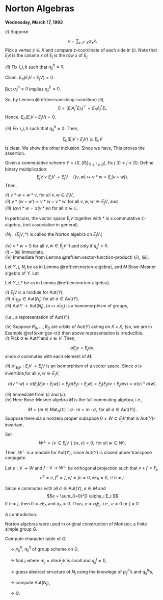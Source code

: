 # Norton Algebras {#lec21}
**Wednesday, March 17, 1993** 

:::{.proof name="Proof of Lemma \@ref(lem:vector-function-product)"}
| $(i)$ Suppose 
$$v = \sum_{x\in X}\alpha_x \hat{x}.$$
Pick a vertex $z\in X$ and compare $z$-coordinate of each side in $(i)$.
\begin{align}
(A^*_j(x)v)_z & = (A^*_j(x))_{zz}v_z = |X|(E_j)_{xz}\alpha_z.\\
|X|(E_{\hat{j}}\hat{x}\circ v)_z & = |X|(E_{\hat{j}}\hat{x})_z\cdot \alpha_z  = |X|(E_j)_{xz}\alpha_z.
\end{align}
Note that $E_{\hat{j}}\hat{x}$ is the column $x$ of $E_{\hat{j}}$ is the row $x$ of $E_j$.

| $(ii)$ Fix $i, j, h$ such that $q^h_{ij} = 0$.

Claim. $E_h(E_iV \circ E_jV) = 0$.

\begin{align}
E_h(E_iV \circ E_jV) & = E_h(\mathrm{Span}(v\circ w\mid v\in E_iV, w\in E_jV))\\
& = E_h(\mathrm{Span}(E_i\hat{y}\circ E_j\hat{z}\mid y,z\in X))\\
& = \mathrm{Span}(E_h(E_j\hat{z}\circ E_i\hat{y}\mid y,z\in X)\\
& = \mathrm{Span}((E_hA^*_{\hat{j}}(z)E_i)\hat{y}\mid y,z\in X) && \text{by $(i)$}
\end{align}
But $q^h_{ij} = 0$ implies $q^{\hat{h}}_{\hat{j}\hat{i}} = 0$.

So, by Lemma \@ref(lem:vanishing-condition) $(ii)$,
$$ 0 = (E_{\hat{i}}A^*_{\hat{j}}E_{\hat{h}})^\top = E_h A^*_{\hat{j}}E_i.$$
Hence, $E_h(E_iV\circ E_jV) = 0$.

| $(iii)$ Fix $i, j, h$ such that $q^h_{ij}\neq 0$. Then,
$$E_h(E_iV \circ E_jV)\subseteq E_hV$$
is clear. We show the other inclusion. Since
\begin{align}
E_i\hat{y} \circ E_j\hat{y} &=  (\text{column $y$ of $E_i$}\circ \text{column $y$ of $E_j$}) \\
&  = \text{column $y$ of $E_i\circ E_j$}\\
&  = (E_i\circ E_j)\hat{y}\\
&  = \left(\frac{1}{|X|}\sum_{h=0}^D q^h_{ij}E_h\right)\hat{y},
\end{align}
we have, 
\begin{align}
E_h(E_iV\circ E_jV) & = E_h\mathrm{Span}(E_i\hat{y}\circ E_j\hat{z}\mid y,z\in X)\\
& \supseteq E_h \mathrm{Span}(E_i\hat{y}\circ E_j\hat{y}\mid y\in X)\\
& = \mathrm{Span}(q^h_{ij}E_h\hat{y}\mid y\in X)\\
& = \mathrm{Span}(E_h\hat{y}\mid y\in X) && \text{since $q^h_{ij}\neq 0$}\\
& = E_hV.
\end{align}
This proves the assertion.
:::

:::{.lemma #norton-algebra}
Given a commutative scheme $Y = (X, \{R_i\}_{0\leq i\leq D})$, fix $j$ $(0\leq j\leq D)$.
Define binary multiplication:
$$E_jV \times E_jV \longrightarrow E_jV \quad ((v,w) \mapsto v\ast w = E_j(v\circ w)).$$
Then,

| $(i)$ $v\ast w = w\ast v$, for all $v,w\in E_jV$,

| $(ii)$ $v\ast (w + w') = v\ast w + v\ast w'$ for all $v,w,w'\in E_jV$, and

| $(iii)$ $(\alpha v)\ast w = \alpha(v\ast w)$ for all $\alpha \in \mathbb{C}$.

In particular, the vector space $E_jV$ together with $\ast$ is a commutative $\mathbb{C}$-algebra, (not associative in general).

($N_j: (E_jV, \ast)$ is called the Norton algebra \index{Norton algebra} on $E_jV$.)

| $(iv)$ $v\ast w = 0$ for all $v, w\in E_jV$ if and only if $q^j_{jj} = 0$.
:::

:::{.proof}
| $(i)-(iii)$ Immediate.

| $(iv)$ Immediate from Lemma \@ref(lem:vector-function-product) $(ii)$, $(iii)$.
:::

Let $Y$, $j$, $N_j$ be as in Lemma \@ref(lem:norton-algebra), and $M$ Bose-Mesner algebra of $Y$.
Let 
\begin{align}
\mathrm{Aut}Y & = \{\sigma\in \mathrm{Mat}_X(\mathbb{C}) \mid \sigma: \text{ permutation matrix }, \sigma \cdot m = m\cdot \sigma \;\text{ for all }m\in M\}\\
& = \{\sigma\in \mathrm{Mat}_X(\mathbb{C}) \mid \sigma: \text{ permutation matrix },\\
& \qquad (x,y)\in R_i \to (\sigma x, \sigma y)\in R_i, \text{ for all } i, \text{ and for all } x,y\in X\}\\
\mathrm{Aut}(N_j) & = \{\sigma: E_jV \to E_jV \mid \sigma \text{ is $\mathbb{C}$-algebra isomorphims},i.e.,\\
& \qquad \sigma(v\ast w) = \sigma(v)\ast\sigma(w) \text{ for all }v, w\in E_jV\}.
\end{align}


:::{.lemma #autom-of-norton-algebra}
Let $Y, j, \ast$ be as in Lemma \@ref(lem:norton-algebra).

| $(i)$ $E_jV$ is a module for $\mathrm{Aut}(Y)$.

| $(ii)$ $\sigma|_{E_jV}\in \mathrm{Aut}(N_j)$ for all $\sigma \in \mathrm{Aut}(Y)$.

| $(iii)$ $\mathrm{Aut}Y \longrightarrow \mathrm{Aut}(N_j), \; (\sigma \mapsto \sigma|_{E_j})$ is a homomorphism of groups,
(i.e., a representation of $\mathrm{Aut}(Y)$).

| $(iv)$ Suppose $R_0, \ldots, R_D$ are orbits of $\mathrm{Aut}(Y)$ acting on $X\times X$, (so, we are in Example \@ref(exm:gen-tr)) then above representation is irreducible.
:::

:::{.proof}
| $(i)$ Pick $\sigma\in \mathrm{Aut}Y$ and $v\in V$. Then,
$$\sigma E_j v = E_j\sigma v,$$
since $\sigma$ commutes with each element of $M$.

| $(ii)$ $\sigma|_{E_jV}: E_jV \to E_jV$ is an isomorphism of a vector space. Since $\sigma$ is invertible,for all $v,w\in E_jV$, 
$$\sigma(v\ast w) = \sigma(E_j(E_jv\circ E_jw)) = E_j\sigma(E_jv\circ E_jw) = E_j(E_j\sigma v\circ E_j\sigma w) = \sigma(v)\ast \sigma(w).$$

| $(iii)$ Immediate from $(i)$ and $(ii)$.

| $(iv)$ Here Bose-Mesner algebra $M$ is the full commuting algebra, i.e.,
$$M = \{m\in \mathrm{Mat}_X(\mathbb{C})\mid \sigma\cdot m = m\cdot \sigma, \text{ for all }\sigma\in \mathrm{Aut}(Y)\}.$$
Suppose there sia a nonzero proper subspace $0\neq W\subsetneq E_jV$ that is $\mathrm{Aut}(Y)$-invariant.

Set
$$W^\bot = \{v\in E_jV\mid \langle w, v\rangle = 0, \text{ for all }w\in W\}.$$
Then, $W^\bot$ is a module for $\mathrm{Aut}(Y)$, since $\mathrm{Aut}(Y)$ is closed under transpose conjugate.

Let $e: V\to W$ and $f: V\to W^\bot$ be orthogonal projection such that $e + f = E_j$,
$$e^e = e, f^e = f, ef = fe = 0, eE_h = 0, \text{ if } h\neq j.$$

Since $e$ commutes with all $\sigma\in \mathrm{Aut}(Y)$, $e\in M$ and 
$$e = \sum_{i=0}^D \alpha_i E_i.$$
If $h\neq j$, then $0 = eE_h$ and $\alpha_h = 0$. Thus, $e = \alpha_jE_j$, i.e., 
$e=0$ or $f=0$. 

A contradiction.
:::

Norton algebras were used in original construction of Monster, a finite simple group $G$.

Compute character table of $G$,

$\quad\to$ $p^h_{ij}$, $q^h_{ij}$ of group scheme on $G$,

$\quad\to$ find $j$ where $m_j = \dim E_jV$ is small and $q^j_{jj}\neq 0$,

$\quad\to$ guess abstract structure of $N_j$ using the knowlege of $p^h_{ij}$'s and $q^h_{ij}$'s,

$\quad\to$ compute $\mathrm{Aut}(N_j)$,

$\quad\to$ $G$.


